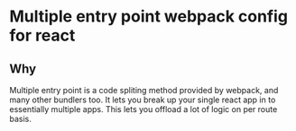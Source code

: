 


# Multiple entry point webpack config for react


## Why

Multiple entry point is a code spliting method provided by webpack, and many other bundlers too.
It lets you break up your single react app in to essentially multiple apps. This lets you offload a lot
of logic on per route basis.

